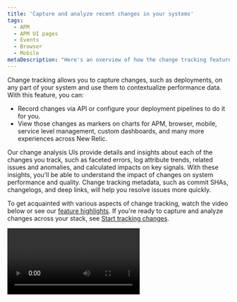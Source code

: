 ```yaml
---
title: 'Capture and analyze recent changes in your systems'
tags:
  - APM
  - APM UI pages
  - Events
  - Browser
  - Mobile
metaDescription: "Here's an overview of how the change tracking feature can help you analyze the effects of recent changes on your users and systems."
---
```





Change tracking allows you to capture changes, such as deployments, on any part of your system and use them to contextualize performance data. With this feature, you can:

* Record changes via API or configure your deployment pipelines to do it for you.
* View those changes as markers on charts for APM, browser, mobile, service level management, custom dashboards, and many more experiences across New Relic.

Our change analysis UIs provide details and insights about each of the changes you track, such as faceted errors, log attribute trends, related issues and anomalies, and calculated impacts on key signals. With these insights, you'll be able to understand the impact of changes on system performance and quality. Change tracking metadata, such as commit SHAs, changelogs, and deep links, will help you resolve issues more quickly.

To get acquainted with various aspects of change tracking, watch the video below or see our [feature highlights](#feature-highlights). If you're ready to capture and analyze changes across your stack, see [Start tracking changes](#start-tracking).

<Video id="ikRUKJf7hyU" type="youtube" />
<figcaption>
  Here's a six-minute video explaining change tracking.
</figcaption>

## Start tracking your changes [#start-tracking]

To begin capturing and analyzing changes, make sure you have set up a free New Relic account if you haven't already.

<InlineSignup/>

After setting up an account, you can start recording changes (including deployments) to any part of your system in a growing number of automated and manual ways:

* [NerdGraph (GraphQL) API](/docs/change-tracking/change-tracking-graphql): You can use [GraphQL mutations](/docs/apis/nerdgraph/get-started/nerdgraph-explorer/#mutations) to designate what changes to track and then run queries to list details about what you're tracking.
* [New Relic CLI](/docs/change-tracking/change-tracking-cli): Use our command line interface to designate what changes you want to track.
* [Jenkins](/docs/change-tracking/ci-cd/change-tracking-jenkins): Our plugin simplifies using Jenkins for tracking changes.
* [GitHub Actions](/docs/change-tracking/ci-cd/change-tracking-github-actions): We have tips about how to configure GitHub Actions in your CI/CD pipeline.

After you capture changes, use them to contextualize your telemetry, performance, and quality data. Learn more about this in [How to view and analyze your changes in New Relic](/docs/change-tracking/change-tracking-view-analyze/).

<Callout variant="tip">
  Keep your team informed about changes you're tracking by setting up a [webhook](/docs/change-tracking/change-tracking-webhooks).
</Callout>

## Feature highlights [#feature-highlights]

Change tracking has a number of features that help you gauge the effects of changes in your systems.

### Capture changes in your system on any entity  [#capture-range-of-changes]

Change tracking goes far beyond simple deployment tracking for <InlinePopover type="apm" /> services. You can also track changes in mobile apps, infrastructure hosts, workloads, and more.

Note that if you're using the old REST v2 APM deployments API, you need to migrate to our GraphQL API to start capturing changes on [entity types](/docs/new-relic-solutions/new-relic-one/core-concepts/what-entity-new-relic/#find) besides APM services. If you switch to change tracking with the GraphQL API, you'll be able to leverage our current [Jenkins](/docs/change-tracking/ci-cd/change-tracking-jenkins) and [GitHub Actions](/docs/change-tracking/ci-cd/change-tracking-github-actions) integrations, as well as any future CI/CD integrations.

Our goal is to provide full-platform coverage for markers on charts, but some of the New Relic curated experiences don't yet feature interactive markers on all charts. In the meantime, you can still record changes on relevant entity types and build your own experience around that type using a custom dashboard.

### Quickly answer the question “What changed?” [#what-changed]

Once you start [capturing deployments](#start-tracking) and other changes to entities in your system, you'll automatically see interactive markers drawn on related charts in APM, mobile, browser, service level management, custom dashboards, and elsewhere. You'll also see entity sidebar options related to change tracking (for example, **Deployments**) popping up across New Relic.

### Lower your mean time to resolution (MTTR) [#mttr]

Change tracking has powerful interfaces to help you quickly understand the impact a change has had on your system. Here are some tasks change tracking can help with:

* Want to see how many regressions or new error groups we detected since a change? For more about regressions, see [errors inbox](/docs/errors-inbox/errors-inbox/#status).
* Want to see what anomalous activity we identified since a change?
* Need to run a head-to-head comparison of changes to see if things are getting better or worse?

You can do these tasks (and more) with our new change tracking UIs. Read about the change tracking experience in [How to view and analyze your changes in New Relic](/docs/change-tracking/change-tracking-view-analyze/).

### All deployment and change data is now stored in one place [#single-source-truth]

Every change you capture via change tracking APIs or integrations is stored in the New Relic database (NRDB). You can query deployment and change data using NRQL and NerdGraph. For examples of how to query for data about changes you have captured see [Query change data](/docs/change-tracking/change-tracking-view-analyze/#query-deployments).

<Callout variant="tip">
  Data stored in NRDB is immutable and as such, the markers you create cannot be deleted. The events created will be stored for 13 months by default.
</Callout>

### Make it easier for teams to understand the effects of changes [#api-fields]

With change tracking, you can leverage a growing list of API fields to connect your production telemetry to pre-production workflows, logically group deployments, and unlock fast and easy context sharing between teams.

For example, you can relate multiple deployments or other changes to one another using the `groupID` attribute, or you can add a commit SHA, your changelog, or a deep link to your CI/CD platform.

### Get the information you need without switching contexts [#context-switching]

You can see changes on parts of your system related to the entity you're looking at without switching contexts. By leveraging the New Relic [entity relationships feature](/docs/apis/nerdgraph/examples/nerdgraph-relationships-api-tutorial/), you can automatically see changes to related entities drawn on charts alongside changes made to the central entity. For more on entity relationships, see this [NerdGraph tutorial](/docs/apis/nerdgraph/examples/nerdgraph-relationships-api-tutorial/).

## What's next? [#what-is-next]

If you've already completed the steps above in [Start tracking your changes](#start-tracking), see [How to view and analyze your changes in New Relic](/docs/change-tracking/change-tracking-view-analyze/).
